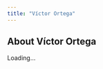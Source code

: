 ```yaml
---
title: "Víctor Ortega"
---
```


## About Víctor Ortega

<div id="professorInfo">Loading...</div>

<script>
const professorId = "victor-ortega";

Promise.all([
  fetch("../data/professors.json").then(res => res.json()),
  fetch("../data/centers.json").then(res => res.json())
])
.then(([professors, centers]) => {
  const prof = professors.find(p => p.id === professorId);
  if (!prof) {
    document.getElementById("professorInfo").innerHTML = "<p>Professor not found.</p>";
    return;
  }

  const centerData = (prof.center_ids || []).map(cid =>
    centers.find(c => c.id === cid)
  ).filter(c => c);

  document.getElementById("professorInfo").innerHTML = `
    <p>${prof.bio || "No biography available."}</p>

    <h3>Languages Spoken</h3>
    <ul>${(prof.languages || []).map(l => `<li>${l}</li>`).join("")}</ul>

    <h3>Teaches At</h3>
    <ul>
      ${centerData.map(c => 
        `<li><a href="../centers/${c.page.split("/").pop()}">${c.name}</a> (${c.city})</li>`
      ).join("")}
    </ul>
  `;
})
.catch(err => {
  console.error(err);
  document.getElementById("professorInfo").innerHTML = "<p>Error loading data.</p>";
});
</script>
